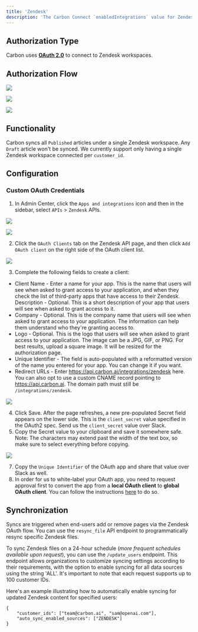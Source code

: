 ```yaml
---
title: 'Zendesk'
description: 'The Carbon Connect `enabledIntegrations` value for Zendesk is `ZENDESK`.'
---
```


## Authorization Type

Carbon uses **[OAuth 2.0](https://developers.Zendesk.com/building-apps/docs/setting-up-oauth)** to connect to Zendesk workspaces.

## Authorization Flow

![](https://i.ibb.co/Zc1sh5Q/Screen-Shot-2023-09-14-at-5-25-02-PM.png)

![](https://i.ibb.co/DKqsbFC/Screen-Shot-2023-09-14-at-10-40-28-AM.png)

![](https://i.ibb.co/Vw6bF82/Screen-Shot-2023-09-14-at-10-37-47-AM.png)

## Functionality

Carbon syncs all `Published` articles under a single Zendesk workspace. Any `Draft` article won't be synced. We currently support only having a single Zendesk workspace connected per `customer_id`.

## Configuration

### Custom OAuth Credentials

1. In Admin Center, click the `Apps and integrations` icon and then in the sidebar, select `APIs` > `Zendesk` APIs.

![](https://i.ibb.co/3cXNwRj/Screen-Shot-2023-09-14-at-9-05-14-AM.png)

![](https://i.ibb.co/wzvZ9jS/Screen-Shot-2023-09-13-at-5-08-26-PM.png)

2. Click the `OAuth Clients` tab on the Zendesk API page, and then click `Add OAuth client` on the right side of the OAuth client list.

![](https://i.ibb.co/djnzwcx/Screen-Shot-2023-09-13-at-5-06-46-PM.png)

3. Complete the following fields to create a client:
- Client Name - Enter a name for your app. This is the name that users will see when asked to grant access to your application, and when they check the list of third-party apps that have access to their Zendesk.
Description - Optional. This is a short description of your app that users will see when asked to grant access to it.
- Company - Optional. This is the company name that users will see when asked to grant access to your application. The information can help them understand who they're granting access to.
- Logo - Optional. This is the logo that users will see when asked to grant access to your application. The image can be a JPG, GIF, or PNG. For best results, upload a square image. It will be resized for the authorization page.
- Unique Identifier - The field is auto-populated with a reformatted version of the name you entered for your app. You can change it if you want.
- Redirect URLs - Enter https://api.carbon.ai/integrations/zendesk here. You can also opt to use a custom CNAME record pointing to https://api.carbon.ai. The domain path must still be `/integrations/zendesk`.

![](https://i.ibb.co/yPqPzbD/Screen-Shot-2023-09-13-at-5-15-35-PM.png)

4. Click Save. After the page refreshes, a new pre-populated Secret field appears on the lower side. This is the `client_secret` value specified in the OAuth2 spec. Send us the `client_secret` value over Slack.
6. Copy the Secret value to your clipboard and save it somewhere safe. Note: The characters may extend past the width of the text box, so make sure to select everything before copying.

![](https://i.ibb.co/Db8TQDJ/Screen-Shot-2023-09-13-at-5-21-34-PM.png)

7. Copy the `Unique Identifier` of the OAuth app and share that value over Slack as well.
8. In order for us to white-label your OAuth app, you need to request approval first to convert the app from a **local OAuth client** to **global OAuth client**. You can follow the instructions [here](https://developer.zendesk.com/documentation/marketplace/building-a-marketplace-app/set-up-a-global-oauth-client) to do so.

## Synchronization

Syncs are triggered when end-users add or remove pages via the Zendesk OAuth flow. You can use the `resync_file` API endpoint to programmatically resync specific Zendesk files.

To sync Zendesk files on a 24-hour schedule (_more frequent schedules available upon request_), you can use the `/update_users` endpoint. This endpoint allows organizations to customize syncing settings according to their requirements, with the option to enable syncing for all data sources using the string 'ALL'. It's important to note that each request supports up to 100 customer IDs.

Here's an example illustrating how to automatically enable syncing for updated Zendesk content for specified users:

```
{
    "customer_ids": ["team@carbon.ai", "sam@openai.com"],
    "auto_sync_enabled_sources": ["ZENDESK"]
} 
